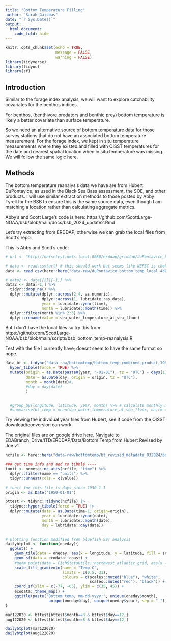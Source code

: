 ```yaml
---
title: "Bottom Temperature Filling"
author: "Sarah Gaichas"
date: "`r Sys.Date()`"
output:
  html_document:
    code_fold: hide
---
```


```r
knitr::opts_chunk$set(echo = TRUE,
                      message = FALSE,
                      warning = FALSE)
library(tidyverse)
library(tidync)
library(sf)

```

## Introduction

Similar to the forage index analysis, we will want to explore catchability covariates for the benthos indices.

For benthos, (benthivore predators and benthic prey) bottom temperature is likely a better covariate than surface temperature. 

So we need an alternative source of bottom temperature data for those survey stations that do not have an associated bottom temperature measurement. For the forage index, we kept in situ temperature measurements where they existed and filled with OISST temperatures for the date and nearest spatial location when in situ temperature was missing. We will follow the same logic here.

## Methods

The bottom temperature reanalysis data we have are from Hubert DuPontavice, as used in the Black Sea Bass assessment, the SOE, and other products. I will use similar extraction methods to those posted by Abby Tyrell for the BSB to ensure this is the same source data, even though I am matching a location rather than calculating aggregate metrics.

Abby's and Scott Large's code is here: https://github.com/ScottLarge-NOAA/bsb/blob/main/docs/bsb_2024_update2.Rmd

Let's try extracting from ERDDAP, otherwise we can grab the local files from Scott's repo.

This is Abby and Scott's code:

```r
# url <- "http://nefsctest.nmfs.local:8080/erddap/griddap/duPontavice_bottom_temp_local.csv?sea_water_temperature_at_sea_floor%5B(1989-01-01T00:00:00Z):1:(2019-04-01T00:00:00Z)%5D%5B(35.9166666666667):1:(44.4166666666667)%5D%5B(-75.9166666666667):1:(-65.75)%5D"

# data <- read.csv(url) # this should work but seems like NEFSC is choking the download
data <- read.csv(here::here("data-raw/duPontavice_bottom_temp_local_4d04_943c_b2ef.csv"))

# data2 <- data[[2]][-1,] %>%
data2 <- data[-1,] %>%
  tidyr::drop_na() %>%
  dplyr::mutate(dplyr::across(2:4, as.numeric),
                dplyr::across(1, lubridate::as_date),
                year = lubridate::year(time),
                month = lubridate::month(time)) %>%
  dplyr::filter(month %in% 2:3) %>%
  dplyr::rename(value = sea_water_temperature_at_sea_floor)
```

But I don't have the local files so try this from https://github.com/ScottLarge-NOAA/bsb/blob/main/scripts/bsb_bottom_temp-reanalysis.R 

Test with the file I currently have; doesnt seem to have the same format so nope.

```r
data_bt <- tidync("data-raw/bottomtemp/bottom_temp_combined_product_1959_2020.nc") %>% # original file from Hubert, NE shelf
  hyper_tibble(force = TRUE) %>%
  mutate(origin = as.Date(paste0(year, "-01-01"), tz = "UTC") - days(1),
         date = as.Date(day, origin = origin, tz = "UTC"),
         month = month(date)#,
         #day = day(date)
         ) 


  #group_by(longitude, latitude, year, month) %>% # calculate monthly mean
  #summarise(bt_temp = mean(sea_water_temperature_at_sea_floor, na.rm = TRUE))

```

Try viewing the individual year files from Hubert, see if code from the OISST download/conversion can work.

The original files are on google drive [here](https://drive.google.com/drive/folders/1H4eMpdfo3EKnmu0EJFwZyHKt237Y3heW).
Navigate to EDABranch_Drive/ITD/ERDDAP/Data/Bottom Temp from Hubert Revised by Joe v1

```r

ncfile <- here::here("data-raw/bottomtemp/bt_revised_metadata_032024/bottom_temp_2020.nc")

### get time info and add to tibble ----
tunit <- ncmeta::nc_atts(ncfile, "time") %>%
  dplyr::filter(name == "units") %>%
  tidyr::unnest(cols = c(value))

# tunit for this file is days since 1950-1-1
origin <- as.Date("1950-01-01") 

bttest <- tidync::tidync(ncfile) |>
  tidync::hyper_tibble(force = TRUE) |>
  dplyr::mutate(date = as.Date(time-1, origin=origin),
                year = lubridate::year(date),
                month = lubridate::month(date),
                day = lubridate::day(date))
  

# plotting function modified from bluefish SST analysis
dailybtplot <- function(oneday){
  ggplot() +
    geom_tile(data = oneday, aes(x = longitude, y = latitude, fill = sea_water_temperature_at_sea_floor)) +
    geom_sf(data = ecodata::coast) +
    #geom_point(data = FishStatsUtils::northwest_atlantic_grid, aes(x = Lon, y = Lat), size=0.05, alpha=0.1) +
    scale_fill_gradientn(name = "Temp C",
                         limits = c(0.5, 31),
                         colours = c(scales::muted("blue"), "white",
                                     scales::muted("red"), "black")) +
    coord_sf(xlim = c(-77, -65), ylim = c(35, 45)) + 
    ecodata::theme_map() +
    ggtitle(paste("Bottom temp, mm-dd-yyyy:", unique(oneday$month),
                   unique(oneday$day), unique(oneday$year), sep = " "))
}

mar122020 <- bttest[bttest$month==3 & bttest$day==12,]
aug122020 <- bttest[bttest$month==8 & bttest$day==12,]

dailybtplot(mar122020)
dailybtplot(aug122020)


```

